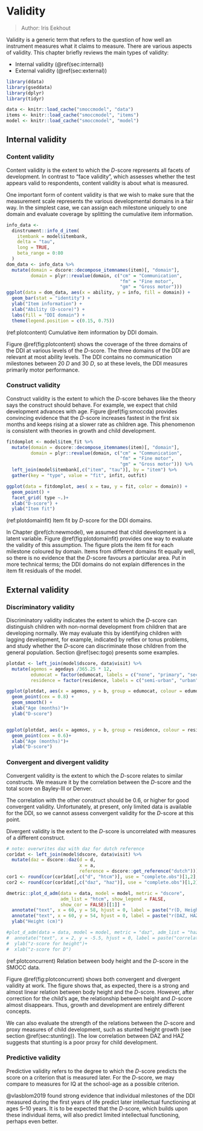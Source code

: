 # Validity {#ch:validity}

> Author: Iris Eekhout

Validity is a generic term that refers to the question of how well an instrument measures what it claims to measure. There are various aspects of validity. This chapter briefly reviews the main types of validity:

* Internal validity (\@ref(sec:internal))
* External validity (\@ref(sec:external))


```r
library(ddata)
library(gseddata)
library(dplyr)
library(tidyr)
```

```r
data <- knitr::load_cache("smoccmodel", "data")
items <- knitr::load_cache("smoccmodel", "items")
model <- knitr::load_cache("smoccmodel", "model")
```

## Internal validity {#sec:internal}

### Content validity

Content validity is the extent to which the $D$-score represents all facets of development. In contrast to "face validity", which assesses whether the test appears valid to respondents, content validity is about what is measured.

One important form of content validity is that we wish to make sure that the measurement scale represents the various developmental domains in a fair way. In the simplest case, we can assign each milestone uniquely to one domain and evaluate coverage by splitting the cumulative item information.

```r
info_data <-
  dinstrument::info_d_item(
    itembank = model$itembank,
    delta = "tau",
    long = TRUE,
    beta_range = 0:80
  )
dom_data <- info_data %>% 
  mutate(domain = dscore::decompose_itemnames(item)[, "domain"],
         domain = plyr::revalue(domain, c("cm" = "Communication", 
                                          "fm" = "Fine motor",
                                          "gm" = "Gross motor")))
ggplot(data = dom_data, aes(x = ability, y = info, fill = domain)) +
  geom_bar(stat = "identity") +
  ylab("Item information") +
  xlab("Ability (D-score)") + 
  labs(fill = "DDI domain") +
  theme(legend.position = c(0.15, 0.75))
```
(ref:plotcontent) Cumulative item information by DDI domain.

Figure \@ref(fig:plotcontent) shows the coverage of the three domains of the DDI at various levels of the $D$-score. The three domains of the DDI are relevant at most ability levels. The DDI contains no communication milestones between 20 $D$ and 30 $D$, so at these levels, the DDI measures primarily motor performance.

### Construct validity

Construct validity is the extent to which the $D$-score behaves like the theory says the construct should behave. For example, we expect that child development advances with age. Figure \@ref(fig:smoccda) provides convincing evidence that the $D$-score increases fastest in the first six months and keeps rising at a slower rate as children age. This phenomenon is consistent with theories in growth and child development.

```r

fitdomplot <- model$item_fit %>%
  mutate(domain = dscore::decompose_itemnames(item)[, "domain"],
         domain = plyr::revalue(domain, c("cm" = "Communication", 
                                          "fm" = "Fine motor",
                                          "gm" = "Gross motor"))) %>%
  left_join(model$itembank[,c("item", "tau")], by = "item") %>%
  gather(key = "type", value = "fit", infit, outfit)

ggplot(data = fitdomplot, aes( x = tau, y = fit, color = domain)) +
  geom_point() +
  facet_grid( type ~.)+
  xlab("D-score") +
  ylab("Item fit")

```
(ref:plotdomainfit) Item fit by $D$-score for the DDI domains.

In Chapter \@ref(ch:newmodel), we assumed that child development is a latent variable. Figure \@ref(fig:plotdomainfit) provides one way to evaluate the validity of this assumption. The figure plots the item fit for each milestone coloured by domain. Items from different domains fit equally well, so there is no evidence that the $D$-score favours a particular area. Put in more technical terms; the DDI domains do not explain differences in the item fit residuals of the model.

## External validity {#sec:external}

### Discriminatory validity

Discriminatory validity indicates the extent to which the $D$-score can distinguish children with non-normal development from children that are developing normally. We may evaluate this by identifying children with lagging development, for example, indicated by reflex or tonus problems, and study whether the $D$-score can discriminate those children from the general population. Section \@ref(sec:togo) presents some examples.

```r
plotdat <- left_join(model$dscore, data$visit) %>%
  mutate(agemos = agedays /365.25 * 12,
         edumocat = factor(edumocat, labels = c("none", "primary", "secondary", "above secondary")),
         residence = factor(residence, labels = c("semi-urban", "urban", "metropolitan")))

ggplot(plotdat, aes(x = agemos, y = b, group = edumocat, colour = edumocat))+
  geom_point(cex = 0.8) +
  geom_smooth() +
  xlab("Age (months)")+
  ylab("D-score")


ggplot(plotdat, aes(x = agemos, y = b, group = residence, colour = residence))+
  geom_point(cex = 0.6)+
  xlab("Age (months)")+
  ylab("D-score")
```


### Convergent and divergent validity

Convergent validity is the extent to which the $D$-score relates to similar constructs. We measure it by the correlation between the $D$-score and the total score on Bayley-III or Denver.

The correlation with the other construct should be 0.6, or higher for good convergent validity. Unfortunately, at present, only limited data is available for the DDI, so we cannot assess convergent validity for the $D$-score at this point.

Divergent validity is the extent to the $D$-score is uncorrelated with measures of a different construct.

```r
# note: overwrites daz with daz for dutch reference 
cor1dat <- left_join(model$dscore, data$visit) %>% 
  mutate(daz = dscore::daz(d = d, 
                           x = a,
                           reference = dscore::get_reference("dutch")))
cor1 <- round(cor(cor1dat[,c("d", "htcm")], use = "complete.obs")[1,2],2)
cor2 <- round(cor(cor1dat[,c("daz", "haz")], use = "complete.obs")[1,2],2)

dmetric::plot_d_adm(data = data, model = model, metric = "dscore", 
                    adm_list = "htcm", show_legend = FALSE,
                    show_cor = FALSE)[[1]] +
  annotate("text", x = 60, y = 58, hjust = 0, label = paste("r(D, Height) =", cor1)) +
  annotate("text", x = 60, y = 54, hjust = 0, label = paste("r(DAZ, HAZ) =", cor2)) +
  ylab("Height (cm)")

#plot_d_adm(data = data, model = model, metric = "daz", adm_list = "haz", show_legend = FALSE, show_cor = FALSE)[[1]]+
#  annotate("text", x = 2, y = -5.5, hjust = 0, label = paste("correlation =", cor2))+
#  ylab("z-score for height")+
#  xlab("z-score for D")
```
(ref:plotconcurrent) Relation between body height and the $D$-score in the SMOCC data.

Figure \@ref(fig:plotconcurrent) shows both convergent and divergent validity at work. The figure shows that, as expected, there is a strong and almost linear relation between body height and the $D$-score. However, after correction for the child's age, the relationship between height and $D$-score almost disappears. Thus, growth and development are entirely different concepts.

We can also evaluate the strength of the relations between the $D$-score and proxy measures of child development, such as stunted height growth (see section \@ref(sec:stunting)). The low correlation between DAZ and HAZ suggests that stunting is a poor proxy for child development.

### Predictive validity

Predictive validity refers to the degree to which the $D$-score predicts the score on a criterion that is measured later. For the $D$-score, we may compare to measures for IQ at the school-age as a possible criterion.

@vlasblom2019 found strong evidence that individual milestones of the DDI measured during the first years of life predict later intellectual functioning at ages 5--10 years. It is to be expected that the $D$-score, which builds upon these individual items, will also predict limited intellectual functioning, perhaps even better.
